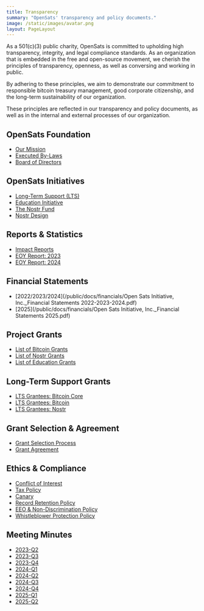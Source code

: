 ```yaml
---
title: Transparency
summary: "OpenSats' transparency and policy documents."
image: /static/images/avatar.png
layout: PageLayout
---
```


As a 501(c)(3) public charity, OpenSats is committed to upholding high
transparency, integrity, and legal compliance standards. As an organization that
is embedded in the free and open-source movement, we cherish the principles of
transparency, openness, as well as conversing and working in public.

<LifetimeStats/>

By adhering to these principles, we aim to demonstrate our commitment to
responsible bitcoin treasury management, good corporate citizenship, and the long-term
sustainability of our organization.

These principles are reflected in our transparency and policy documents, as well
as in the internal and external processes of our organization.

## OpenSats Foundation

- [Our Mission](/mission)
- [Executed By-Laws][ebl]
- [Board of Directors](/about#board-of-directors)

[ebl]: /docs/bylaws.pdf

## OpenSats Initiatives

- [Long-Term Support (LTS)](/blog/announcing-lts-grant-program-to-support-bitcoin-core-contributors)
- [Education Initiative](/blog/announcing-the-opensats-education-initiative)
- [The Nostr Fund](/blog/nostr-grants-july-2023)
- [Nostr Design](/tags/design)

## Reports & Statistics

- [Impact Reports](/tags/impact)
- [EOY Report: 2023](/blog/2023-year-in-review)
- [EOY Report: 2024](/blog/2024-year-in-review)

## Financial Statements

- [2022/2023/2024](/public/docs/financials/Open Sats Initiative, Inc._Financial Statements 2022-2023-2024.pdf)
- [2025](/public/docs/financials/Open Sats Initiative, Inc._Financial Statements 2025.pdf)

## Project Grants

- [List of Bitcoin Grants](/tags/bitcoin/wave)
- [List of Nostr Grants](/tags/nostr/wave)
- [List of Education Grants](/tags/education/wave)

## Long-Term Support Grants

- [LTS Grantees: Bitcoin Core](/tags/lts/core)
- [LTS Grantees: Bitcoin](/tags/lts/bitcoin)
- [LTS Grantees: Nostr](/tags/lts/nostr)

## Grant Selection & Agreement

- [Grant Selection Process](/selection)
- [Grant Agreement](/docs/agreement.pdf)

## Ethics & Compliance

- [Conflict of Interest][coi]
- [Tax Policy][tax]
- [Canary][owc]
- [Record Retention Policy][rrp]
- [EEO & Non-Discrimination Policy][eeo]
- [Whistleblower Protection Policy][wpp]

## Meeting Minutes

- [2023-Q2](/docs/minutes/2023-Q2.pdf)
- [2023-Q3](/docs/minutes/2023-Q3.pdf)
- [2023-Q4](/docs/minutes/2023-Q4.pdf)
- [2024-Q1](/docs/minutes/2024-Q1.pdf)
- [2024-Q2](/docs/minutes/2024-Q2.pdf)
- [2024-Q3](/docs/minutes/2024-Q3.pdf)
- [2024-Q4](/docs/minutes/2024-Q4.pdf)
- [2025-Q1](/docs/minutes/2025-Q1.pdf)
- [2025-Q2](/docs/minutes/2025-Q2.pdf)

[coi]: /docs/conflict.pdf
[tax]: /docs/tax.pdf
[owc]: /canary
[rrp]: /docs/rrp.pdf
[eeo]: /docs/eeo.pdf
[wpp]: /docs/whistle.pdf
